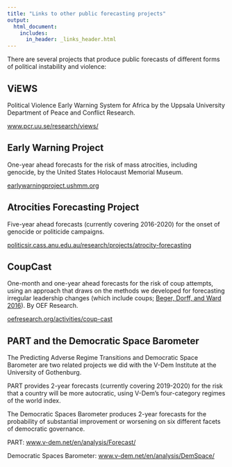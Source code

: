 ```yaml
---
title: "Links to other public forecasting projects"
output: 
  html_document:
    includes:
      in_header: _links_header.html
---
```


There are several projects that produce public forecasts of different forms of political instability and violence:

## ViEWS 

Political Violence Early Warning System for Africa by the Uppsala University Department of Peace and Conflict Research. 

[www.pcr.uu.se/research/views/](https://www.pcr.uu.se/research/views/){target="_blank"}

## Early Warning Project 

One-year ahead forecasts for the risk of mass atrocities, including genocide, by the United States Holocaust Memorial Museum. 

[earlywarningproject.ushmm.org](https://earlywarningproject.ushmm.org){target="_blank"}

## Atrocities Forecasting Project

Five-year ahead forecasts (currently covering 2016-2020) for the onset of genocide or politicide campaigns. 

[politicsir.cass.anu.edu.au/research/projects/atrocity-forecasting](https://politicsir.cass.anu.edu.au/research/projects/atrocity-forecasting){target="_blank"}

## CoupCast

One-month and one-year ahead forecasts for the risk of coup attempts, using an approach that draws on the methods we developed for forecasting irregular leadership changes (which include coups; [Beger, Dorff, and Ward 2016](https://www.sciencedirect.com/science/article/abs/pii/S0169207015000485)). By OEF Research.

[oefresearch.org/activities/coup-cast](https://oefresearch.org/activities/coup-cast){target="_blank"}

## PART and the Democratic Space Barometer

The Predicting Adverse Regime Transitions and Democratic Space Barometer are two related projects we did with the V-Dem Institute at the University of Gothenburg. 

PART provides 2-year forecasts (currently covering 2019-2020) for the risk that a country will be more autocratic, using V-Dem's four-category regimes of the world index. 

The Democratic Spaces Barometer produces 2-year forecasts for the probability of substantial improvement or worsening on six different facets of democratic governance.

PART: [www.v-dem.net/en/analysis/Forecast/](https://www.v-dem.net/en/analysis/Forecast/){target="_blank"}

Democratic Spaces Barometer: [www.v-dem.net/en/analysis/DemSpace/](https://www.v-dem.net/en/analysis/DemSpace/){target="_blank"}

